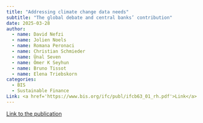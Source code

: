 ```yaml
---
title: "Addressing climate change data needs"
subtitle: "The global debate and central banks’ contribution"
date: 2025-03-28
author:
  - name: David Nefzi
  - name: Jolien Noels
  - name: Romana Peronaci
  - name: Christian Schmieder
  - name: Ünal Seven
  - name: Ömer K Seyhun
  - name: Bruno Tissot
  - name: Elena Triebskorn
categories: 
  - BIS
  - Sustainable Finance
Link: <a href='https://www.bis.org/ifc/publ/ifcb63_01_rh.pdf'>Link</a>
---
```


[Link to the publication](https://www.bis.org/ifc/publ/ifcb63.htm)
